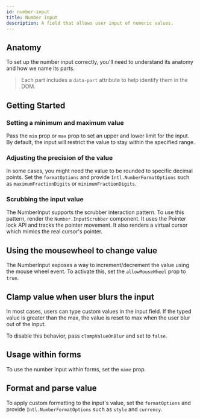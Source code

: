```yaml
---
id: number-input
title: Number Input
description: A field that allows user input of numeric values.
---
```



<ComponentPreview />

## Anatomy

To set up the number input correctly, you'll need to understand its anatomy and
how we name its parts.

> Each part includes a `data-part` attribute to help identify them in the DOM.

<Anatomy id="number-input" />

## Getting Started

<Story id="Basic" />

### Setting a minimum and maximum value

Pass the `min` prop or `max` prop to set an upper and lower limit for the input.
By default, the input will restrict the value to stay within the specified
range.

<Story id="MinMax" />

### Adjusting the precision of the value

In some cases, you might need the value to be rounded to specific decimal
points. Set the `formatOptions` and provide `Intl.NumberFormatOptions` such as
`maximumFractionDigits` or `minimumFractionDigits`.

<Story id="FractionDigits" />

### Scrubbing the input value

The NumberInput supports the scrubber interaction pattern. To use this pattern,
render the `Number.InputScrubber` component. It uses the Pointer lock API and
tracks the pointer movement. It also renders a virtual cursor which mimics the
real cursor's pointer.

<Story id="Scrubber" />

## Using the mousewheel to change value

The NumberInput exposes a way to increment/decrement the value using the mouse
wheel event. To activate this, set the `allowMouseWheel` prop to `true`.

<Story id="MouseWheel" />

## Clamp value when user blurs the input

In most cases, users can type custom values in the input field. If the typed
value is greater than the max, the value is reset to max when the user blur out
of the input.

To disable this behavior, pass `clampValueOnBlur` and set to `false`.

<Story id="NoClamp" />

## Usage within forms

To use the number input within forms, set the `name` prop.

<Story id="FormUsage" />

## Format and parse value

To apply custom formatting to the input's value, set the `formatOptions` and
provide `Intl.NumberFormatOptions` such as `style` and `currency`.

<Story id="Formatted" />
